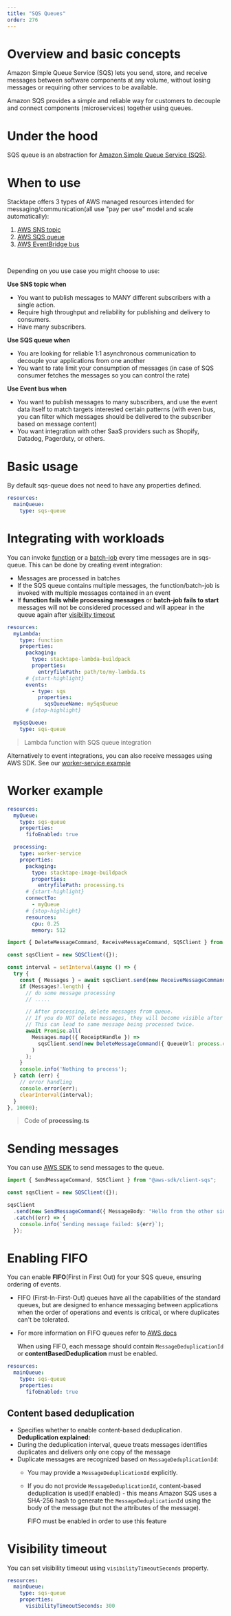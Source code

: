 ```yaml
---
title: "SQS Queues"
order: 276
---
```


# Overview and basic concepts

Amazon Simple Queue Service (SQS) lets you send, store, and receive messages between software components at any volume,
without losing messages or requiring other services to be available.

Amazon SQS provides a simple and reliable way for customers to decouple and connect components (microservices) together
using queues.

# Under the hood

SQS queue is an abstraction for [Amazon Simple Queue Service (SQS)](https://aws.amazon.com/sqs/).

# When to use

Stacktape offers 3 types of AWS managed resources intended for messaging/communication(all use "pay per use" model and
scale automatically):

1. [AWS SNS topic](/resources/sns-topics/)
2. [AWS SQS queue](/resources/sqs-queues/)
3. [AWS EventBridge bus](/resources/event-buses/)

<br />

Depending on you use case you might choose to use:

**Use SNS topic when**

- You want to publish messages to MANY different subscribers with a single action.
- Require high throughput and reliability for publishing and delivery to consumers.
- Have many subscribers.

**Use SQS queue when**

- You are looking for reliable 1:1 asynchronous communication to decouple your applications from one another
- You want to rate limit your consumption of messages (in case of SQS consumer fetches the messages so you can control
  the rate)

**Use Event bus when**

- You want to publish messages to many subscribers, and use the event data itself to match targets interested certain
  patterns (with even bus, you can filter which messages should be delivered to the subscriber based on message content)
- You want integration with other SaaS providers such as Shopify, Datadog, Pagerduty, or others.

# Basic usage

By default sqs-queue does not need to have any properties defined.

```yml
resources:
  mainQueue:
    type: sqs-queue
```

<PropertiesTable definitionName="SqsQueue" />

# Integrating with workloads

You can invoke [function](/compute-resources/lambda-functions/#sqs-queue) or a
[batch-job](/compute-resources/batch-jobs/#sqs-queue) every time messages are in sqs-queue. This can be done by creating
event integration:

- Messages are processed in batches
- If the SQS queue contains multiple messages, the function/batch-job is invoked with multiple messages contained in an
  event
- If **function fails while processing messages** or **batch-job fails to start** messages will not be considered
  processed and will appear in the queue again after [visibility timeout](#visibility-timeout)

```yml
resources:
  myLambda:
    type: function
    properties:
      packaging:
        type: stacktape-lambda-buildpack
        properties:
          entryfilePath: path/to/my-lambda.ts
      # {start-highlight}
      events:
        - type: sqs
          properties:
            sqsQueueName: mySqsQueue
      # {stop-highlight}

  mySqsQueue:
    type: sqs-queue
```

> Lambda function with SQS queue integration

Alternatively to event integrations, you can also receive messages using AWS SDK. See our
[worker-service example](#worker-example)

# Worker example

```yml
resources:
  myQueue:
    type: sqs-queue
    properties:
      fifoEnabled: true

  processing:
    type: worker-service
    properties:
      packaging:
        type: stacktape-image-buildpack
        properties:
          entryfilePath: processing.ts
      # {start-highlight}
      connectTo:
        - myQueue
      # {stop-highlight}
      resources:
        cpu: 0.25
        memory: 512
```

```ts
import { DeleteMessageCommand, ReceiveMessageCommand, SQSClient } from '@aws-sdk/client-sqs';

const sqsClient = new SQSClient({});

const interval = setInterval(async () => {
  try {
    const { Messages } = await sqsClient.send(new ReceiveMessageCommand({ QueueUrl: process.env.STP_MY_QUEUE_URL }));
    if (Messages?.length) {
      // do some message processing
      // .....

      // After processing, delete messages from queue.
      // If you do NOT delete messages, they will become visible after visibility timeout elapses.
      // This can lead to same message being processed twice.
      await Promise.all(
        Messages.map(({ ReceiptHandle }) =>
          sqsClient.send(new DeleteMessageCommand({ QueueUrl: process.env.STP_MY_QUEUE_URL, ReceiptHandle }))
        )
      );
    }
    console.info('Nothing to process');
  } catch (err) {
    // error handling
    console.error(err);
    clearInterval(interval);
  }
}, 10000);
```

> Code of **processing.ts**

# Sending messages

You can use [AWS SDK](https://aws.amazon.com/developer/tools/#SDKs) to send messages to the queue.

```typescript
import { SendMessageCommand, SQSClient } from "@aws-sdk/client-sqs";

const sqsClient = new SQSClient({});

sqsClient
  .send(new SendMessageCommand({ MessageBody: "Hello from the other side", QueueUrl: process.env.STP_MY_QUEUE_URL }))
  .catch((err) => {
    console.info(`Sending message failed: ${err}`);
  });
```

# Enabling FIFO

You can enable **FIFO**(First in First Out) for your SQS queue, ensuring ordering of events.

-   FIFO (First-In-First-Out) queues have all the capabilities of the standard queues, but are designed to enhance messaging between applications when the order of operations and events is critical, or where duplicates can't be tolerated.
-   For more information on FIFO queues refer to [AWS docs](https://docs.aws.amazon.com/AWSSimpleQueueService/latest/SQSDeveloperGuide/FIFO-queues.html)
    
    When using FIFO, each message should contain `MessageDeduplicationId` or **contentBasedDeduplication** must be enabled.

```yml
resources:
  mainQueue:
    type: sqs-queue
    properties:
      fifoEnabled: true
```

## Content based deduplication

-   Specifies whether to enable content-based deduplication. **Deduplication explained:**
-   During the deduplication interval, queue treats messages identifies duplicates and delivers only one copy of the message
-   Duplicate messages are recognized based on `MessageDeduplicationId`:
    -   You may provide a `MessageDeduplicationId` explicitly.
    -   If you do not provide `MessageDeduplicationId`, content-based deduplication is used(if enabled) - this means Amazon SQS uses a SHA-256 hash to generate the `MessageDeduplicationId` using the body of the message (but not the attributes of the message).
        
        FIFO must be enabled in order to use this feature

# Visibility timeout

<PropDescription definitionName="SqsQueueProps" propertyName="visibilityTimeout" descType="ld" />

You can set visibility timeout using `visibilityTimeoutSeconds` property.

```yml
resources:
  mainQueue:
    type: sqs-queue
    properties:
      visibilityTimeoutSeconds: 300
```
